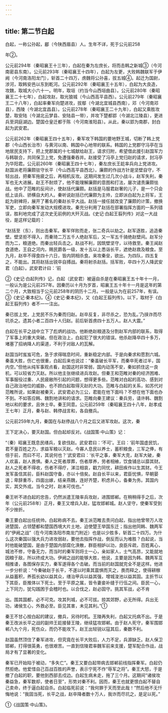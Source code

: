 ```yaml
---
---
---
```

title: 第二节白起
---



白起，一称公孙起，郿（今陕西眉县）人。生年不详，死于公元前258

年②。

公元前294年（秦昭襄王十三年），白起在秦为左庶长，将而击韩之新城③（今河南密县东南）。公元前293年（秦昭襄王十四年），白起为左更，大败韩魏联军于伊阙（今河南洛阳龙门），斩首二十四万，虏魏将公孙喜，拔五城④。起迁为国尉，涉河，取韩安邑以东到乾河。公元前292年（秦昭襄王十五年），白起为大良造，攻魏，取城大小六十一。明年，取垣（约当今山西垣曲县）。公元前280年（秦昭襄王二十七年），白起攻赵，取光狼城（今山西高平县西）。公元前279年（秦昭襄王二十八年），白起率秦军向楚进攻，拔鄢（今湖北宜城县西南），邓（今河南邓县），西陵（今湖北宜昌县）。公元前278年（秦昭襄王二十九年），白起又乘胜攻楚，取安陆（今湖北云梦县、安陆县一带），并攻下楚都郢（今湖北江陵县），更进兵至洞庭湖边。楚国仓皇迁都于陈（今河南淮阳县）。从此，秦以郢为南郡，封白起为武安君。

公元前262年（秦昭襄王四十五年），秦军攻下韩国的要地野王城，切断了韩上党郡（今山西长治市）与黄河以南、韩国中心地带的联系。韩国的上党郡守冯亭在当地居民支持下，把上党郡属的十七城献给赵王，请求归附，希望借此援引赵国军力与韩联合，共同保卫上党，免遭强秦吞并。赵接受了冯亭上党归赵的请求，封冯亭为华阳君。公元前260年（秦昭襄王四十七年），秦左庶长王龁率兵向上党进攻。赵国派老将廉颇驻守长平（今山西高平县西北）。廉颇的作战方针是坚壁自守，不轻出战，把秦军拖疲之后，再相机反攻。这期间发生过几次小战斗，赵军失利，秦军也无大进展。赵王不耐烦了，他不能理解廉颇的意图和打法，屡次谴责廉颇怯战。他中了范睢的反间计，使赵括代廉颇。赵括是马服君赵奢的儿子，是一个只会纸上谈兵、骄横自大的人。秦听说赵括已代廉颇为主帅，立即派白起为上将军，王龁为尉裨将，展开了著名的秦赵长平大战。赵括一接任就改变了廉颇的计策，撤换军吏，立即向秦军发动大规模进攻。秦充分利用了赵括在部署指挥方面的一系列错误，胜利地完成了这次史无前例的大歼灭战。《史记·白起王翦列传》对这一大战役，是这样记载的：

“赵括至（东），则出击秦军。秦军佯败而走，张二奇兵以劫之。赵军逐胜，追造秦壁。壁坚拒不得入，而秦琦二万五千人绝赵军后，又一军五千骑绝赵壁间。赵军分而为二，粮道绝。而秦出轻兵击之。赵战不利，因筑壁坚守，以待救至。秦王闻赵食道绝，王自之河内，赐民爵各一级，发十五以上悉诣长平，遮绝赵救及粮食。至九月，赵卒不得食四十六日，皆内阴相杀食。来攻秦垒，欲出。为四队，四五复之，不能出。其将赵括出锐卒自搏战。秦将射杀赵括。括军败，卒四十万人降武安君（白起）。武安君计曰：‘前

②《史记·白起列传》记，白起（武安君）被逼自杀是在秦昭襄王五十年十一月，一般认为是公元前257年。因秦历以十月为岁首，昭襄王五十年十一月是这年的第二个月，大致相当于公元前258年的阴历十二月。一般是认为在前257年，有误。③《史记·秦本纪》。④《史记·秦本纪》，又《白起王翦列传》。以下，取材于《白起王翦列传》者不一一注出。

秦已拔上党，上党民不乐为秦而归赵。赵卒反复，非尽杀之，恐为乱。’乃挟诈而尽坑杀之。遗其小者二百四十人归赵。前后斩首虏四十五万人。赵人大震。”

白起在长平之战中立下了彪炳的战功。他断绝赵粮道及分割赵军内部的联系，取得了军事上的重大突破。但在政治上，白起犯了很大的错误。他杀赵降卒四十多万，堵塞了招纳降人的渠道，不利于对敌人的瓦解。

赵国当时岌岌可危，急于求得喘息时间，重新稳定内部。于是向秦求和愿割六城。秦虽大胜，伤亡也很重，白起后来也说过：“秦虽破长平军，而秦卒死者过半，国内空。”但他从纯军事观点看，赵国这时非常弱，国内动荡不安，秦如抓住这一良机，可以较省力灭赵。所以他主张继续进兵攻赵。但秦王和范睢对秦的经济困难、军事服役过重、人民疲敝所引起的问题，想得更多些。范睢对白起的高功、感到对自己政治地位的威胁，也不顾白起取得灭赵的大功。范睢与白起的关系，如苏代对范睢所说，如果赵被秦灭，武安君必为三公，君能在他下面吗？不想在他下面也办不到。不如答应韩、魏割地讲和的请求。范睢向秦王建议：秦兵劳，请许韩、魏割地以和的要求，且休士卒。秦王同意。公元前259年（秦昭襄王四十八年，赵孝成王七年）正月，秦与赵、韩停战言和，各自撤兵。

公元前259年九月，秦国在与赵停战八个月之后又进军攻赵。这次，秦

王下定决心，要灭赵国。但白起却反对。《战国策·中山策》记：

“（秦）昭襄王既息民缮兵，复欲伐赵。武安君曰：‘不可’。王曰：‘前年国虚民饥，君不量百姓之力，求益军粮以灭赵。今寡人息民以养士，蓄积粮食，三军之俸，有倍于前，而曰不可，其说何也？’武安君曰：‘长平之事，秦军大克，赵军大破，秦人欢喜，赵人畏惧。秦人之死者厚葬，伤者厚养，劳者相飨，饮食铺总以靡其财。赵人之死者不得收，伤者不得疗，涕泣相哀，戳力同忧，耕田疾作以生其财。今王发军虽信其前，臣料赵国守备，亦以十倍矣。赵自长平以来，君臣忧惧，早朝晏退；卑辞重币，四面出嫁，结亲燕魏，连好齐楚，积虑并心，备秦为务。其国内实，其交外戎。当今之时，赵未可伐也。”

秦王听不进白起的忠告，仍然派遣王陵率兵攻赵，进围邯郸。在稍稍得手之后，次年（公元前258年）正月，秦王又增兵入赵，猛攻邯郸城。赵人坚守，使秦军受到不少挫折。

秦王要白起出任统帅。白起称病不去。秦王派范睢去责问白起，指出他曾带万人攻进楚国，占领楚都和楚国西境大片土地，迫使楚王举国东迁；指出他同韩、魏两军的“伊阙之战”（在今河南洛阳市南龙门附近）也是以少胜多，斩首二十四万。为什么这次秦国以强大兵力进攻弱赵，要他去指挥作战，倒反而认为难胜？白起说，当时他能破楚国，是由于楚国内部腐化涣散，群臣相妒以功，良臣斥疏，百姓离心，城池不修，守备无力，而当时的秦军则将士一心，亲如家人，士气高昂，又能就地因粮于敌，所以终成大功。伊阙之战的能够大胜，他说，主要是因为韩、魏两军互相推诿，各图保存实力，秦军遂得各个击破。而当前的赵国就完全不是这样。他进一步分析说：“今秦破赵于长平，不遂以时乘其震惧而灭之，畏而释之，使得耕稼从益蓄积，养孤长幼以益其众，缮治甲兵以益其强，增城浚池以益其固。主折节以下其臣，臣推体以下死士。至于平原之属，皆令妻妾补缝于行伍之间。臣民一心，上下同力，犹勾践困于会稽时也。以合伐之，赵必固守。挑其军战，必不肯

出。围其国都，必不可克。攻其列城，必不可拔。掠其郊野，必无所得。兵出无功，诸侯生心，外救必至。臣见其害，未见其利。”①

秦王不甘心按白起的建议，撤兵，另待时机。王陵再失利，白起又托病不出。于是秦王改派长平之战的副帅王龁接替王陵，继续猛攻邯郸。由于赵人死守，秦军围邯郸八九个月，死伤众，而仍不能攻下。赵王出轻锐以寇其后，秦数不利。

赵国虽然顶住了秦军进攻，但究竟在长平大败后，人力不足，兵源缺乏。赵人保卫邯郸，打得很英勇，也很艰苦。一直到信陵君率魏军前来支援，楚军配合作战，战局才有了显著的变化。

秦军已开始陷于被动，“多失亡”。秦王又要白起带病去邯郸前线指挥秦军。白起仍然拒绝。他爱惜自己百战百胜的声誉，表示宁死不作“辱军之将”。秦王大怒，于是撤了白起的职，要他到西部去戍边。白起生病未走，拖了三个月。这期间“诸侯攻秦益急，秦军数却，使者日至”，形势对秦不利。因而，秦王也就更恨白起不替自己卖命，终于逼白起自杀。白起临死前说：“我何罪于天而至此哉！”然后他不无忏悔地说：“我固当死，长平之战，赵卒降者数十万人，我诈而尽坑之，是足以死。”

①《战国策·中山策》。